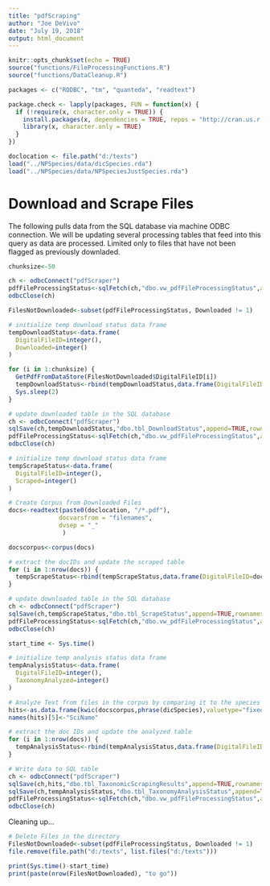 ```yaml
---
title: "pdfScraping"
author: "Joe DeVivo"
date: "July 19, 2018"
output: html_document
---
```


```r
knitr::opts_chunk$set(echo = TRUE)
source("functions/FileProcessingFunctions.R")
source("functions/DataCleanup.R")

packages <- c("RODBC", "tm", "quanteda", "readtext")

package.check <- lapply(packages, FUN = function(x) {
  if (!require(x, character.only = TRUE)) {
    install.packages(x, dependencies = TRUE, repos = "http://cran.us.r-project.org")
    library(x, character.only = TRUE)
  }
})

doclocation <- file.path("d:/texts")
load("../NPSpecies/data/dicSpecies.rda")
load("../NPSpecies/data/NPSpeciesJustSpecies.rda")
```

# Download and Scrape Files
The following pulls data from the SQL database via machine ODBC connection. We will be updating several processing tables that feed into this query as data are processed. Limited only to files that have not been flagged as previously downladed.

```r
chunksize<-50

ch <- odbcConnect("pdfScraper")
pdfFileProcessingStatus<-sqlFetch(ch,"dbo.vw_pdfFileProcessingStatus",as.is = c(TRUE), stringsAsFactors = FALSE)
odbcClose(ch)

FilesNotDownloaded<-subset(pdfFileProcessingStatus, Downloaded != 1)

# initialize temp download status data frame
tempDownloadStatus<-data.frame(
  DigitalFileID=integer(),
  Downloaded=integer()
)

for (i in 1:chunksize) {
  GetPdfFromDataStore(FilesNotDownloaded$DigitalFileID[i])
  tempDownloadStatus<-rbind(tempDownloadStatus,data.frame(DigitalFileID=FilesNotDownloaded$DigitalFileID[i],Downloaded=1))
  Sys.sleep(2)
}

# update downloaded table in the SQL database
ch <- odbcConnect("pdfScraper")
sqlSave(ch,tempDownloadStatus,"dbo.tbl_DownloadStatus",append=TRUE,rownames=FALSE)
pdfFileProcessingStatus<-sqlFetch(ch,"dbo.vw_pdfFileProcessingStatus",as.is = c(TRUE), stringsAsFactors = FALSE)
odbcClose(ch)
```

```R
# initialize temp download status data frame
tempScrapeStatus<-data.frame(
  DigitalFileID=integer(),
  Scraped=integer()
)

# Create Corpus from Downloaded Files
docs<-readtext(paste0(doclocation, "/*.pdf"),
              docvarsfrom = "filenames",
              dvsep = "_"
               )

docscorpus<-corpus(docs)

# extract the docIDs and update the scraped table
for (i in 1:nrow(docs)) {
  tempScrapeStatus<-rbind(tempScrapeStatus,data.frame(DigitalFileID=docs$docvar1[i],Scraped=1))
}

# update downloaded table in the SQL database
ch <- odbcConnect("pdfScraper")
sqlSave(ch,tempScrapeStatus,"dbo.tbl_ScrapeStatus",append=TRUE,rownames=FALSE)
pdfFileProcessingStatus<-sqlFetch(ch,"dbo.vw_pdfFileProcessingStatus",as.is = c(TRUE), stringsAsFactors = FALSE)
odbcClose(ch)
```

```r
start_time <- Sys.time()

# initialize temp analysis status data frame
tempAnalysisStatus<-data.frame(
  DigitalFileID=integer(),
  TaxonomyAnalyzed=integer()
)

# Analyze Text from files in the corpus by comparing it to the species dictionary
hits<-as.data.frame(kwic(docscorpus,phrase(dicSpecies),valuetype="fixed", include_docvars=TRUE))
names(hits)[5]<-"SciName"

# extract the doc IDs and update the analyzed table
for (i in 1:nrow(docs)) {
  tempAnalysisStatus<-rbind(tempAnalysisStatus,data.frame(DigitalFileID=docs$docvar1[i],TaxonomyAnalyzed=1))
}

# Write data to SQL table
ch <- odbcConnect("pdfScraper")
sqlSave(ch,hits,"dbo.tbl_TaxonomicScrapingResults",append=TRUE,rownames=FALSE)
sqlSave(ch,tempAnalysisStatus,"dbo.tbl_TaxonomyAnalysisStatus",append=TRUE,rownames=FALSE)
pdfFileProcessingStatus<-sqlFetch(ch,"dbo.vw_pdfFileProcessingStatus",as.is = c(TRUE), stringsAsFactors = FALSE)
odbcClose(ch)
```

Cleaning up...

```r
# Delete Files in the directory
FilesNotDownloaded<-subset(pdfFileProcessingStatus, Downloaded != 1)
file.remove(file.path("d:/texts", list.files("d:/texts"))) 

print(Sys.time()-start_time)
print(paste(nrow(FilesNotDownloaded), "to go"))

```


